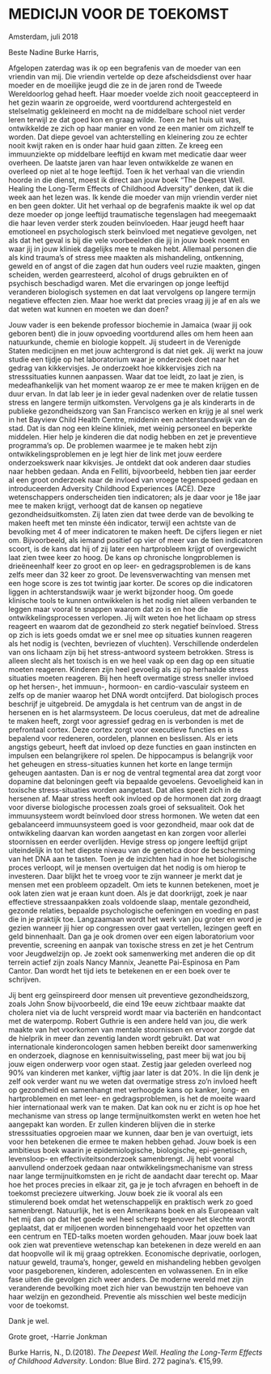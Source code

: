 
# MEDICIJN VOOR DE TOEKOMST


Amsterdam, juli 2018


Beste Nadine Burke Harris,


Afgelopen zaterdag was ik op een begrafenis van de moeder van een vriendin van mij. Die vriendin vertelde op deze afscheidsdienst over haar moeder en de moeilijke jeugd die ze in de jaren rond de Tweede Wereldoorlog gehad heeft. Haar moeder voelde zich nooit geaccepteerd in het gezin waarin ze opgroeide, werd voortdurend achtergesteld en stelselmatig gekleineerd en mocht na de middelbare school niet verder leren terwijl ze dat goed kon en graag  wilde. Toen ze het huis uit was, ontwikkelde ze zich op haar manier en vond ze een manier om zichzelf te worden. Dat diepe gevoel van achterstelling en kleinering zou ze echter nooit kwijt raken en is onder haar huid gaan zitten. Ze kreeg een immuunziekte op middelbare leeftijd en kwam met medicatie daar weer overheen. De laatste jaren van haar leven ontwikkelde ze wanen en overleed op niet al te hoge leeftijd. Toen ik het verhaal van die vriendin hoorde in die dienst, moest ik direct aan jouw boek “The Deepest Well. Healing the Long-Term Effects of Childhood Adversity” denken, dat ik die week aan het lezen was. Ik kende die moeder van mijn vriendin verder niet en ben geen dokter. Uit het verhaal op de begrafenis maakte ik wel op dat deze moeder op jonge leeftijd traumatische tegenslagen had meegemaakt die haar leven verder sterk zouden beïnvloeden. Haar jeugd heeft haar emotioneel en psychologisch sterk beïnvloed met negatieve gevolgen, net als dat het geval is bij die vele voorbeelden die jij in jouw boek noemt en waar jij in jouw kliniek dagelijks mee te maken hebt. Allemaal personen die als kind trauma’s of stress mee maakten als mishandeling, ontkenning, geweld en of angst of die zagen dat hun ouders veel ruzie maakten, gingen scheiden, werden gearresteerd, alcohol of drugs gebruikten en of psychisch beschadigd waren. Met die ervaringen op jonge leeftijd veranderen biologisch systemen en dat laat vervolgens op langere termijn negatieve effecten zien. Maar hoe werkt dat precies vraag jij je af en als we dat weten wat kunnen en moeten we dan doen?


Jouw vader is een bekende professor biochemie in Jamaica (waar jij ook geboren bent) die in jouw opvoeding voortdurend alles om hem heen aan natuurkunde, chemie en biologie koppelt. Jij studeert in de Verenigde Staten medicijnen en met jouw achtergrond is dat niet gek. Jij werkt na jouw studie een tijdje op het laboratorium waar je onderzoek doet naar het gedrag van kikkervisjes. Je onderzoekt hoe kikkervisjes zich na stresssituaties kunnen aanpassen. Waar dat toe leidt, zo laat je zien, is medeafhankelijk van het moment waarop ze er mee te maken krijgen en de duur ervan. In dat lab leer je in ieder geval nadenken over de relatie tussen stress en langere termijn uitkomsten. Vervolgens ga je als kinderarts in de publieke gezondheidszorg van San Francisco werken en krijg je al snel werk in het Bayview Child Health Centre, middenin een achterstandswijk van de stad. Dat is dan nog een kleine kliniek, met weinig personeel en beperkte middelen. Hier help je kinderen die dat nodig hebben en zet je preventieve programma’s op. De problemen waarmee je te maken hebt zijn ontwikkelingsproblemen en je legt hier de link met jouw eerdere onderzoekswerk naar kikvisjes. Je ontdekt dat ook anderen daar studies naar hebben gedaan. Anda en Felliti, bijvoorbeeld, hebben tien jaar eerder al een groot onderzoek naar de invloed van vroege tegenspoed gedaan en introduceerden Adversity Childhood Experiences (ACE). Deze wetenschappers onderscheiden tien indicatoren; als je daar voor je 18e jaar mee te maken krijgt, verhoogt dat de kansen op negatieve gezondheidsuitkomsten. Zij laten zien dat twee derde van de bevolking te maken heeft met ten minste één indicator, terwijl een achtste van de bevolking met 4 of meer indicatoren te maken heeft. De cijfers liegen er niet om. Bijvoorbeeld, als iemand positief op vier of meer van de tien indicatoren scoort, is de kans dat hij of zij later een hartprobleem krijgt of overgewicht laat zien twee keer zo hoog. De kans op chronische longproblemen is drieëneenhalf keer zo groot en op leer- en gedragsproblemen is de kans zelfs meer dan 32 keer zo groot. De levensverwachting van mensen met een hoge score is zes tot twintig jaar korter. De scores op die indicatoren liggen in achterstandswijk waar je werkt bijzonder hoog. 
Om goede klinische tools te kunnen ontwikkelen is het nodig niet alleen verbanden te leggen maar vooral te snappen waarom dat zo is en hoe die ontwikkelingsprocessen verlopen. Jij wilt weten hoe het lichaam op stress reageert en waarom dat de gezondheid zo sterk negatief beïnvloed. Stress op zich is iets goeds omdat we er snel mee op situaties kunnen reageren als het nodig is (vechten, bevriezen of vluchten). Verschillende onderdelen van ons lichaam zijn bij het stress-antwoord systeem betrokken. Stress is alleen slecht als het toxisch is en we heel vaak op een dag op een situatie moeten reageren. Kinderen zijn heel gevoelig als zij op herhaalde stress situaties moeten reageren. Bij hen heeft overmatige stress sneller invloed op het hersen-, het immuun-, hormoon- en cardio-vasculair systeem en zelfs op de manier waarop het DNA wordt ontcijferd. 
Dat biologisch proces beschrijf je uitgebreid. De amygdala is het centrum van de angst in de hersenen en is het alarmsysteem. De locus coeruleus, dat met de adrealine te maken heeft, zorgt voor agressief gedrag en is verbonden is met de prefrontaal cortex. Deze cortex zorgt voor executieve functies en is bepalend voor redeneren, oordelen, plannen en beslissen. Als er iets angstigs gebeurt, heeft dat invloed op deze functies en gaan instincten en impulsen een belangrijkere rol spelen. De hippocampus is belangrijk voor het geheugen en stress-situaties kunnen het korte en lange termijn geheugen aantasten. Dan is er nog de ventral tegmental area dat zorgt voor dopamine dat beloningen geeft via bepaalde gevoelens. Gevoeligheid kan in toxische stress-situaties worden aangetast. Dat alles speelt zich in de hersenen af. Maar stress heeft ook invloed op de hormonen dat zorg draagt voor diverse biologische processen zoals groei of seksualiteit. Ook het immuunsysteem wordt beïnvloed door stress hormonen. We weten dat een gebalanceerd immuunsysteem goed is voor gezondheid, maar ook dat de ontwikkeling daarvan kan worden aangetast en kan zorgen voor allerlei stoornissen en eerder overlijden. Hevige stress op jongere leeftijd grijpt uiteindelijk in tot het diepste niveau van de genetica door de bescherming van het DNA aan te tasten. 
Toen je de inzichten had in hoe het biologische proces verloopt, wil je mensen overtuigen dat het nodig is om hierop te investeren. Daar blijkt het te vroeg voor te zijn wanneer je merkt dat je mensen met een probleem opzadelt. Om iets te kunnen betekenen, moet je ook laten zien wat je eraan kunt doen. Als je dat doorkrijgt, zoek je naar effectieve stressaanpakken zoals voldoende slaap, mentale gezondheid, gezonde relaties, bepaalde psychologische oefeningen en voeding en past die in je praktijk toe. Langzaamaan wordt het werk van jou groter en word je gezien wanneer jij hier op congressen over gaat vertellen, lezingen geeft en geld binnenhaalt. Dan ga je ook dromen over een eigen laboratorium voor preventie, screening en aanpak van toxische stress en zet je het Centrum voor Jeugdwelzijn op. Je zoekt ook samenwerking met anderen die op dit terrein actief zijn zoals Nancy Mannix, Jeanette Pai-Espinosa en Pam Cantor. Dan wordt het tijd iets te betekenen en er een boek over te schrijven.


Jij bent erg geïnspireerd door mensen uit preventieve gezondheidszorg, zoals John Snow bijvoorbeeld, die eind 19e eeuw zichtbaar maakte dat cholera niet via de lucht verspreid wordt maar via bacteriën en handcontact met de waterpomp. Robert Guthrie is een andere held van jou, die werk maakte van het voorkomen van mentale stoornissen en ervoor zorgde dat de hielprik in meer dan zeventig landen wordt gebruikt. Dat wat internationale kinderoncologen samen hebben bereikt door samenwerking en onderzoek, diagnose en kennisuitwisseling, past meer bij wat jou bij jouw eigen onderwerp voor ogen staat. Zestig jaar geleden overleed nog 90% van kinderen met kanker, vijftig jaar later is dat 20%. In die lijn denk je zelf ook verder want nu we weten dat overmatige stress zo’n invloed heeft op gezondheid en samenhangt met verhoogde kans op kanker, long- en hartproblemen en met leer- en gedragsproblemen, is het de moeite waard hier internationaal werk van te maken. Dat kan ook nu er zicht is op hoe het mechanisme van stress op lange termijnuitkomsten werkt en weten hoe het aangepakt kan worden. Er zullen kinderen blijven die in sterke stresssituaties opgroeien maar we kunnen, daar ben je van overtuigt, iets voor hen betekenen die ermee te maken hebben gehad. Jouw boek is een ambitieus boek waarin je epidemiologische, biologische, epi-genetisch, levensloop- en effectiviteitsonderzoek samenbrengt. Jij hebt vooral aanvullend onderzoek gedaan naar ontwikkelingsmechanisme van stress naar lange termijnuitkomsten en je richt de aandacht daar terecht op. Maar hoe het proces precies in elkaar zit, ga je je toch afvragen en behoeft in de toekomst preciezere uitwerking. Jouw boek zie ik vooral als een stimulerend boek omdat het wetenschappelijk en praktisch werk zo goed samenbrengt. Natuurlijk, het is een Amerikaans boek en als Europeaan valt het mij dan op dat het goede wel heel scherp tegenover het slechte wordt geplaatst, dat er miljoenen worden binnengehaald voor het opzetten van een centrum en TED-talks moeten worden gehouden. Maar jouw boek laat ook zien wat preventieve wetenschap kan betekenen in deze wereld en aan dat hoopvolle wil ik mij graag optrekken. Economische deprivatie, oorlogen, natuur geweld, trauma’s, honger, geweld en mishandeling hebben gevolgen voor pasgeborenen, kinderen, adolescenten en volwassenen. En in elke fase uiten die gevolgen zich weer anders. De moderne wereld met zijn veranderende bevolking moet zich hier van bewustzijn ten behoeve van haar welzijn en gezondheid. Preventie als misschien wel beste medicijn voor de toekomst.    


Dank je wel.


Grote groet, -Harrie Jonkman

Burke Harris, N., D.(2018). *The Deepest Well. Healing the Long-Term Effects of Childhood Adversity*. London: Blue Bird. 272 pagina’s. €15,99.

